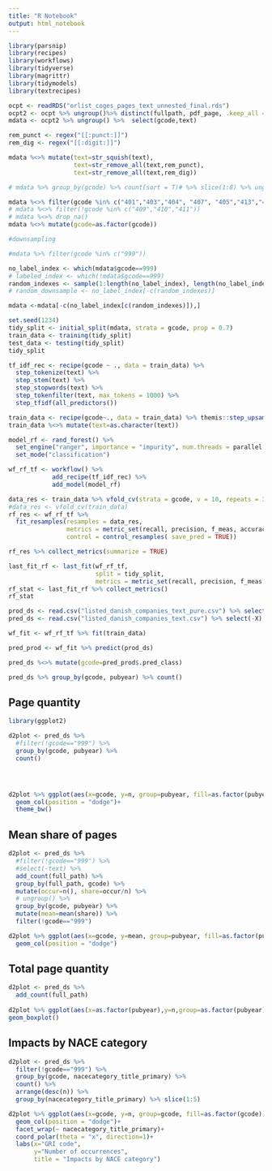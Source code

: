 ```yaml
---
title: "R Notebook"
output: html_notebook
---
```




```r

library(parsnip)
library(recipes)
library(workflows)
library(tidyverse)
library(magrittr)
library(tidymodels)
library(textrecipes)

```



```r
ocpt <- readRDS("orlist_coges_pages_text_unnested_final.rds")
ocpt2 <- ocpt %>% ungroup()%>% distinct(fullpath, pdf_page, .keep_all = TRUE)
mdata <- ocpt2 %>% ungroup() %>%  select(gcode,text)
```


```r
rem_punct <- regex("[[:punct:]]")
rem_dig <- regex("[[:digit:]]")

mdata %<>% mutate(text=str_squish(text),
                  text=str_remove_all(text,rem_punct),
                  text=str_remove_all(text,rem_dig))

# mdata %>% group_by(gcode) %>% count(sort = T)# %>% slice(1:8) %>% ungroup() # %>% ggplot(aes(x = gcode, y = n)) + geom_col()

mdata %<>% filter(gcode %in% c("401","403","404", "407", "405","413","414","417","416","999"))
# mdata %<>% filter(!gcode %in% c("409","410","411"))
# mdata %<>% drop_na()
mdata %<>% mutate(gcode=as.factor(gcode))
```


```r
#downsampling

#mdata %>% filter(gcode %in% c("999"))

no_label_index <- which(mdata$gcode==999)
# labeled_index <- which(!mdata$gcode==999)
random_indexes <- sample(1:length(no_label_index), length(no_label_index)-300, replace=F)
# random_downsample <- no_label_index[-c(random_indexes)]

mdata <-mdata[-c(no_label_index[c(random_indexes)]),]
```


```r
set.seed(1234)
tidy_split <- initial_split(mdata, strata = gcode, prop = 0.7)
train_data <- training(tidy_split)
test_data <- testing(tidy_split)
tidy_split
```


```r
tf_idf_rec <- recipe(gcode ~ ., data = train_data) %>%
  step_tokenize(text) %>%
  step_stem(text) %>%
  step_stopwords(text) %>%
  step_tokenfilter(text, max_tokens = 1000) %>%
  step_tfidf(all_predictors())

train_data <- recipe(gcode~., data = train_data) %>% themis::step_upsample(gcode) %>% prep() %>% juice()
train_data %<>% mutate(text=as.character(text))
```


```r
model_rf <- rand_forest() %>%
  set_engine("ranger", importance = "impurity", num.threads = parallel::detectCores()) %>%
  set_mode("classification")

wf_rf_tf <- workflow() %>%
            add_recipe(tf_idf_rec) %>%
            add_model(model_rf) 

```


```r
data_res <- train_data %>% vfold_cv(strata = gcode, v = 10, repeats = 3)
#data_res <- vfold_cv(train_data)
rf_res <- wf_rf_tf %>%
  fit_resamples(resamples = data_res,
                metrics = metric_set(recall, precision, f_meas, accuracy, kap, roc_auc, sens),
                control = control_resamples( save_pred = TRUE))

rf_res %>% collect_metrics(summarize = TRUE)
```


```r
last_fit_rf <- last_fit(wf_rf_tf,
                        split = tidy_split,
                        metrics = metric_set(recall, precision, f_meas, accuracy, kap, roc_auc, sens))
rf_stat <- last_fit_rf %>% collect_metrics()
rf_stat
```

```r
prod_ds <- read.csv("listed_danish_companies_text_pure.csv") %>% select(-X)
pred_ds <- read.csv("listed_danish_companies_text.csv") %>% select(-X)
```


```r
wf_fit <- wf_rf_tf %>% fit(train_data)

pred_prod <- wf_fit %>% predict(prod_ds)

pred_ds %<>% mutate(gcode=pred_prod$.pred_class)

```

```r

pred_ds %>% group_by(gcode, pubyear) %>% count()

```
## Page quantity
```r

library(ggplot2)

d2plot <- pred_ds %>%
  #filter(!gcode=="999") %>%
  group_by(gcode, pubyear) %>% 
  count() 




d2plot %>% ggplot(aes(x=gcode, y=n, group=pubyear, fill=as.factor(pubyear)))+
  geom_col(position = "dodge")+
  theme_bw()

```
## Mean share of pages
```r
d2plot <- pred_ds %>%
  #filter(!gcode=="999") %>%
  #select(-text) %>% 
  add_count(full_path) %>% 
  group_by(full_path, gcode) %>% 
  mutate(occur=n(), share=occur/n) %>% 
  # ungroup() %>% 
  group_by(gcode, pubyear) %>% 
  mutate(mean=mean(share)) %>% 
  filter(!gcode=="999")

d2plot %>% ggplot(aes(x=gcode, y=mean, group=pubyear, fill=as.factor(pubyear)))+
  geom_col(position = "dodge")
```
## Total page quantity
```r
d2plot <- pred_ds %>%
  add_count(full_path)
  
d2plot %>% ggplot(aes(x=as.factor(pubyear),y=n,group=as.factor(pubyear)))+
geom_boxplot()

```

## Impacts by NACE category
```r

d2plot <- pred_ds %>%
  filter(!gcode=="999") %>%
  group_by(gcode, nacecategory_title_primary) %>%
  count() %>%
  arrange(desc(n)) %>%
  group_by(nacecategory_title_primary) %>% slice(1:5)

d2plot %>% ggplot(aes(x=gcode, y=n, group=gcode, fill=as.factor(gcode)))+
  geom_col(position = "dodge")+
  facet_wrap(~ nacecategory_title_primary)+
  coord_polar(theta = "x", direction=1)+
  labs(x="GRI code",
       y="Number of occurrences",
       title = "Impacts by NACE category")
```

